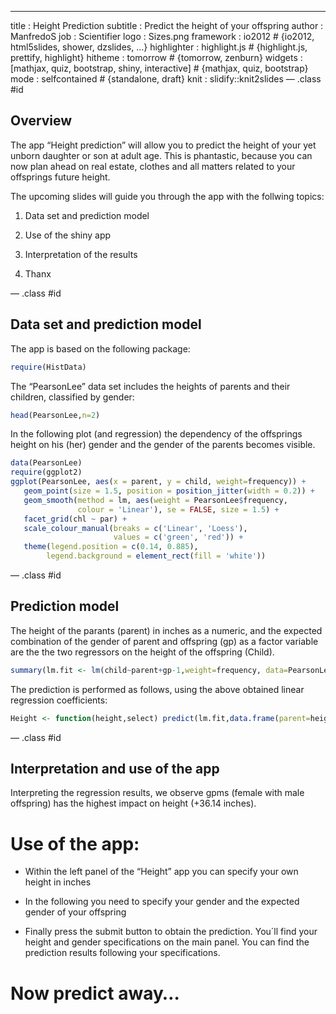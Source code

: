 ---
title       : Height Prediction
subtitle    : Predict the height of your offspring
author      : ManfredoS
job         : Scientifier
logo        : Sizes.png
framework   : io2012        # {io2012, html5slides, shower, dzslides, ...}
highlighter : highlight.js  # {highlight.js, prettify, highlight}
hitheme     : tomorrow      # {tomorrow, zenburn}
widgets     : [mathjax, quiz, bootstrap, shiny, interactive]            # {mathjax, quiz, bootstrap}
mode        : selfcontained # {standalone, draft}
knit        : slidify::knit2slides
--- .class #id

## Overview

The app "Height prediction" will allow you to predict the height of your yet unborn daughter or son at adult age. This is phantastic, because you can now plan ahead on real estate, clothes and all matters related to your offsprings future height.

The upcoming slides will guide you through the app with the follwing topics: 

1. Data set and prediction model

2. Use of the shiny app 

3. Interpretation of the results

4. Thanx

--- .class #id 

## Data set and prediction model

The app is based on the following package:
```r
require(HistData)
```
The "PearsonLee" data set includes the heights of parents and their children, classified by gender:
```r
head(PearsonLee,n=2)
```
In the following plot (and regression) the dependency of the offsprings height on his (her) gender and the gender of the parents becomes visible. 
```r
data(PearsonLee)
require(ggplot2)
ggplot(PearsonLee, aes(x = parent, y = child, weight=frequency)) +
   geom_point(size = 1.5, position = position_jitter(width = 0.2)) +
   geom_smooth(method = lm, aes(weight = PearsonLee$frequency,
               colour = 'Linear'), se = FALSE, size = 1.5) +
   facet_grid(chl ~ par) +
   scale_colour_manual(breaks = c('Linear', 'Loess'),
                       values = c('green', 'red')) +
   theme(legend.position = c(0.14, 0.885),
        legend.background = element_rect(fill = 'white'))
```

--- .class #id 

## Prediction model

The height of the parants (parent) in inches as a numeric, and the expected combination of the gender of parent and offspring (gp) as a factor variable are the the two regressors on the height of the offspring (Child).    
```r
summary(lm.fit <- lm(child~parent+gp-1,weight=frequency, data=PearsonLee))$coefficients
```

The prediction is performed as follows, using the above obtained linear regression coefficients:    
```r
Height <- function(height,select) predict(lm.fit,data.frame(parent=height,gp=as.factor(select)),type="response")
```


--- .class #id 

## Interpretation and use of the app

Interpreting the regression results, we observe gpms (female with male offspring) has the highest impact on height (+36.14 inches).

# Use of the app:
* Within the left panel of the "Height" app you can specify your own height in inches

* In the following you need to specify your gender and the expected gender of your offspring

* Finally press the submit button to obtain the prediction. You´ll find your height and gender specifications on the main panel.
You can  find the prediction results following your specifications.

# Now predict away...

